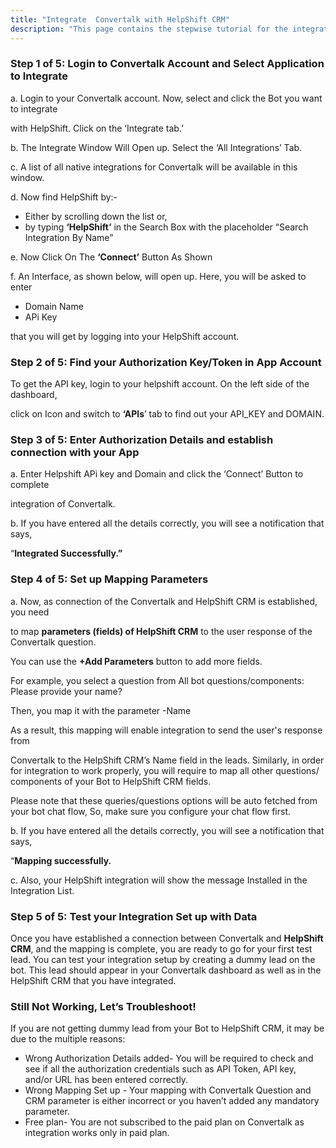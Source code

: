 ```yaml
---
title: "Integrate  Convertalk with HelpShift CRM"
description: "This page contains the stepwise tutorial for the integration with  Convertalk"
---
```


### **Step 1 of 5: Login to  Convertalk Account and Select Application to Integrate**

a. Login to your  Convertalk account. Now, select and click the Bot you want to integrate

with HelpShift. Click on the ‘Integrate tab.’

b. The Integrate Window Will Open up. Select the ‘All Integrations’ Tab.

c. A list of all native integrations for  Convertalk will be available in this window.

d. Now find HelpShift by:-

- Either by scrolling down the list or,
- by typing **‘HelpShift’** in the Search Box with the placeholder “Search Integration By Name”

e. Now Click On The **‘Connect’** Button As Shown

f. An Interface, as shown below, will open up. Here, you will be asked to enter

- Domain Name
- APi Key

that you will get by logging into your HelpShift account.

### **Step 2 of 5: Find your Authorization Key/Token in App Account**

To get the API key, login to your helpshift account. On the left side of the dashboard,

click on Icon  and switch to **‘APIs**’ tab to find out your API_KEY and DOMAIN.

### **Step 3 of 5: Enter Authorization Details and establish connection with your App**

a. Enter Helpshift APi key and Domain and click the ‘Connect’ Button to complete

integration of  Convertalk.

b. If you have entered all the details correctly, you will see a notification that says,

“**Integrated Successfully.”**

### **Step 4 of 5: Set up Mapping Parameters**

a. Now, as connection of the  Convertalk and HelpShift CRM is established, you need

to map **parameters (fields) of HelpShift CRM** to the user response of the  Convertalk question.

You can use the **\+Add Parameters** button to add more fields.

For example, you select a question from All bot questions/components: Please provide your name?

Then, you map it with the parameter -Name

As a result, this mapping will enable integration to send the user's response from

Convertalk to the HelpShift CRM’s Name field in the leads. Similarly, in order for integration to work properly, you will require to map all other questions/ components of your Bot to HelpShift CRM fields.

Please note that these queries/questions options will be auto fetched from your bot chat flow, So, make sure you configure your chat flow first.

b. If you have entered all the details correctly, you will see a notification that says,

“**Mapping successfully.**

c. Also, your HelpShift integration will show the message Installed in the Integration List.

### **Step 5 of 5: Test your Integration Set up with Data**

Once you have established a connection between Convertalk and **HelpShift CRM**, and the mapping is complete, you are ready to go for your first test lead. You can test your integration setup by creating a dummy lead on the bot. This lead should appear in your  Convertalk dashboard as well as in the HelpShift CRM that you have integrated.

### **Still Not Working, Let’s Troubleshoot\!**

If you are not getting dummy lead from your Bot to HelpShift CRM, it may be due to the multiple reasons:

- Wrong Authorization Details added- You will be required to check and see if all the authorization credentials such as API Token, API key, and/or URL has been entered correctly.
- Wrong Mapping Set up - Your mapping with  Convertalk Question and CRM parameter is either incorrect or you haven’t added any mandatory parameter.
- Free plan- You are not subscribed to the paid plan on  Convertalk as integration works only in paid plan.